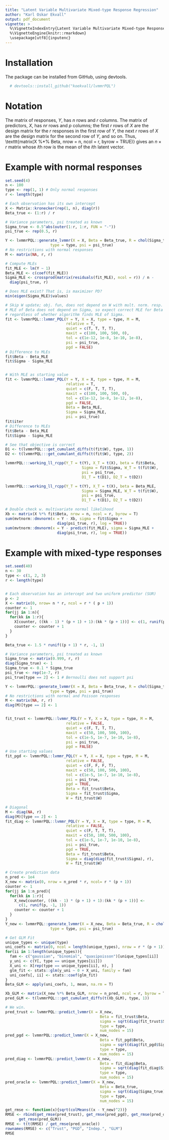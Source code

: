 ```yaml
---
title: "Latent Variable Multivariate Mixed-type Response Regression"
author: "Karl Oskar Ekvall"
output: pdf_document
vignette: >
  %\VignetteIndexEntry{Latent Variable Multivariate Mixed-type Response Regression}
  %\VignetteEngine{knitr::rmarkdown}
  \usepackage[utf8]{inputenc}
---
```


# Installation

The package can be installed from GitHub, using devtools.

```r
  # devtools::install_github("koekvall/lvmmrPQL") 
```


# Notation

The matrix of responses, $Y$, has $n$ rows and $r$ columns. The matrix of predictors, $X$, has $nr$ rows and $p$ columns; the first $r$ rows of $X$ are the design matrix for the $r$ responses in the first row of $Y$, the next $r$ rows of $X$ are the design matrix for the second row of $Y$, and so on. Thus, \texttt{matrix(X %*% Beta, nrow = n, ncol = r, byrow = TRUE)} gives an $n\times r$ matrix whose $i$th row is the mean of the $i$th latent vector.

# Example with normal responses
```r
set.seed(4)
n <- 100
type <- rep(1, 1) # Only normal responses
r <- length(type)

# Each observation has its own intercept
X <- Matrix::kronecker(rep(1, n), diag(r))
Beta_true <- (1:r) / r

# Variance parameters, psi treated as known
Sigma_true <- 0.5^abs(outer(1:r, 1:r, FUN = "-"))
psi_true <- rep(0.5, r)

Y <- lvmmrPQL::generate_lvmmr(X = X, Beta = Beta_true, R = chol(Sigma_true),
                    type = type, psi = psi_true)
# No restrictions with normal responses
M <- matrix(NA, r, r)

# Compute MLEs
fit_MLE <- lm(Y ~ 1)
Beta_MLE <- c(coef(fit_MLE))
Sigma_MLE <- crossprod(matrix(residuals(fit_MLE), ncol = r)) / n -
  diag(psi_true, r)

# Does MLE exist? That is, is maximizer PD?
min(eigen(Sigma_MLE)$values)

# Skip W update; obj. fun, does not depend on W with mult. norm. resp.
# MLE of Beta does not depend on Sigma, so expect correct MLE for Beta
# regardless of whether algorithm finds MLE of Sigma.
fit <- lvmmrPQL::lvmmr_PQL(Y = Y, X = X, type = type, M = M,
                           relative = T,
                           quiet = c(T, T, T, T),
                           maxit = c(100, 100, 500, 0),
                           tol = c(1e-12, 1e-8, 1e-10, 1e-8),
                           psi = psi_true,
                           pgd = FALSE)
# Difference to MLEs
fit$Beta - Beta_MLE
fit$Sigma - Sigma_MLE


# With MLE as starting value
fit <- lvmmrPQL::lvmmr_PQL(Y = Y, X = X, type = type, M = M,
                           relative = T,
                           quiet = c(F, T, T, T),
                           maxit = c(100, 100, 500, 0),
                           tol = c(1e-12, 1e-8, 1e-12, 1e-8),
                           pgd = FALSE,
                           Beta = Beta_MLE,
                           Sigma = Sigma_MLE,
                           psi = psi_true)
fit$iter
# Difference to MLEs
fit$Beta - Beta_MLE
fit$Sigma - Sigma_MLE

# See that objective is correct
D1 <- t(lvmmrPQL:::get_cumulant_diffs(t(fit$W), type, 1))
D2 <- t(lvmmrPQL:::get_cumulant_diffs(t(fit$W), type, 2))

lvmmrPQL:::working_ll_rcpp(Y_T = t(Y), X_T = t(X), beta = fit$Beta,
                                  Sigma = fit$Sigma, W_T = t(fit$W),
                                  psi = psi_true,
                                  D1_T = t(D1), D2_T = t(D2))

lvmmrPQL:::working_ll_rcpp(Y_T = t(Y), X_T = t(X), beta = Beta_MLE,
                                  Sigma = Sigma_MLE, W_T = t(fit$W),
                                  psi = psi_true,
                                  D1_T = t(D1), D2_T = t(D2))

# Double check w. multivariate normal likelihood
Xb <- matrix(X %*% fit$Beta, nrow = n, ncol = r, byrow = T)
sum(mvtnorm::dmvnorm(x = Y - Xb, sigma = fit$Sigma +
                       diag(psi_true, r), log = TRUE))
sum(mvtnorm::dmvnorm(x = Y - predict(fit_MLE), sigma = Sigma_MLE +
                       diag(psi_true, r), log = TRUE))


```


# Example with mixed-type responses
```r
set.seed(40)
n <- 30
type <- c(1, 2, 3)
r <- length(type)


# Each observation has an intercept and two uniform predictor (SUR)
p <- 2
X <- matrix(0, nrow= n * r, ncol = r * ( p + 1))
counter <- 1
for(jj in 1:n){
  for(kk in 1:r){
    X[counter, ((kk - 1) * (p + 1) + 1):(kk * (p + 1))] <- c(1, runif(p, -1, 1))
    counter <- counter + 1
  }
}

Beta_true <- 1.5 * runif((p + 1) * r, -1, 1)

# Variance parameters, psi treated as known
Sigma_true <- matrix(0.999, r, r)
diag(Sigma_true) <- 1
Sigma_true <- 0.1 * Sigma_true
psi_true <- rep(1e-7, r)
psi_true[type == 2] <- 1 # Bernoulli does not support psi

Y <- lvmmrPQL::generate_lvmmr(X = X, Beta = Beta_true, R = chol(Sigma_true),
                    type = type, psi = psi_true)
# No restrictions with normal and Poisson responses
M <- matrix(NA, r, r)
diag(M)[type == 2] <- 1


fit_trust <- lvmmrPQL::lvmmr_PQL(Y = Y, X = X, type = type, M = M,
                           relative = FALSE,
                           quiet = c(F, T, T, T),
                           maxit = c(50, 100, 500, 100),
                           tol = c(1e-5, 1e-7, 1e-10, 1e-8),
                           psi = psi_true,
                           pgd = FALSE)
# Use starting values
fit_pgd <- lvmmrPQL::lvmmr_PQL(Y = Y, X = X, type = type, M = M,
                           relative = FALSE,
                           quiet = c(F, F, F, T),
                           maxit = c(50, 100, 500, 100),
                           tol = c(1e-5, 1e-7, 1e-10, 1e-8),
                           psi = psi_true,
                           pgd = TRUE,
                           Beta = fit_trust$Beta,
                           Sigma = fit_trust$Sigma,
                           W = fit_trust$W)

# Diagonal
M <- diag(NA, r)
diag(M)[type == 2] <- 1
fit_diag <- lvmmrPQL::lvmmr_PQL(Y = Y, X = X, type = type, M = M,
                           relative = FALSE,
                           quiet = c(F, T, T, T),
                           maxit = c(50, 100, 500, 100),
                           tol = c(1e-5, 1e-7, 1e-10, 1e-8),
                           psi = psi_true,
                           pgd = TRUE,
                           Beta = fit_trust$Beta,
                           Sigma = diag(diag(fit_trust$Sigma), r),
                           W = fit_trust$W)

# Create prediction data
n_pred <- 1e4
X_new <- matrix(0, nrow = n_pred * r, ncol= r * (p + 1))
counter <- 1
for(jj in 1:n_pred){
  for(kk in 1:r){
    X_new[counter, ((kk - 1) * (p + 1) + 1):(kk * (p + 1))] <-
      c(1, runif(p, -1, 1))
    counter <- counter + 1
  }
}
Y_new <- lvmmrPQL::generate_lvmmr(X = X_new, Beta = Beta_true, R = chol(Sigma_true),
                    type = type, psi = psi_true)

# Get GLM Fit
unique_types <- unique(type)
uni_coefs <- matrix(0, ncol = length(unique_types), nrow = r * (p + 1))
for(ii in 1:length(unique_types)){
  fam <- c("gaussian", "binomial", "quasipoisson")[unique_types[ii]]
  y_uni <- c(Y[, type == unique_types[ii]])
  X_uni <- X[rep(type == unique_types[ii], n), ]
  glm_fit <- stats::glm(y_uni ~ 0 + X_uni, family = fam)
  uni_coefs[, ii] <- stats::coef(glm_fit)
}
Beta_GLM <- apply(uni_coefs, 1, mean, na.rm = T)

Xb_GLM <- matrix(X_new %*% Beta_GLM, nrow = n_pred, ncol = r, byrow = T)
pred_GLM <- t(lvmmrPQL:::get_cumulant_diffs(t(Xb_GLM), type, 1))

# We win.
pred_trust <- lvmmrPQL::predict_lvmmr(X = X_new,
                                          Beta = fit_trust$Beta,
                                          sigma = sqrt(diag(fit_trust$Sigma)),
                                          type = type,
                                          num_nodes = 15)
pred_pgd <- lvmmrPQL::predict_lvmmr(X = X_new,
                                          Beta = fit_pgd$Beta,
                                          sigma = sqrt(diag(fit_pgd$Sigma)),
                                          type = type,
                                          num_nodes = 15)
pred_diag <- lvmmrPQL::predict_lvmmr(X = X_new,
                                          Beta = fit_diag$Beta,
                                          sigma = sqrt(diag(fit_diag$Sigma)),
                                          type = type,
                                          num_nodes = 15)
pred_oracle <- lvmmrPQL::predict_lvmmr(X = X_new,
                                          Beta = Beta_true,
                                          sigma = sqrt(diag(Sigma_true)),
                                          type = type,
                                          num_nodes = 15)

get_rmse <- function(x){sqrt(colMeans((x - Y_new)^2))}
RMSE <- rbind(get_rmse(pred_trust), get_rmse(pred_pgd), get_rmse(pred_diag), 
      get_rmse(pred_GLM))
RMSE <- t(t(RMSE) / get_rmse(pred_oracle))
rownames(RMSE) <- c("Trust", "PGD", "Indep.", "GLM")
RMSE
```

<!-- # Testing -->

<!-- We first check that the test has approximately correct size for normal responses, in which case the test should be asymptotically correct since the PQL approximation of the likelihood function is exact. -->

<!-- ```{r} -->
<!-- library(parallel) -->
<!-- do_test_experiment <- function(xxx){ -->
<!--   set.seed(xxx) -->
<!--   n <- 100 -->
<!--   type <- c(1, 3) -->
<!--   r <- length(type) -->

<!--   # Each observation has its own intercept -->
<!--   X <- Matrix::kronecker(rep(1, n), diag(r)) -->
<!--   Beta_true <- seq(-0.5, 0.5, length.out = r) -->

<!--   # H0 -->
<!--   #Sigma_true <- diag(1, r) -->
<!--   # HA -->
<!--   Sigma_true <- matrix(0.5, r, r) -->
<!--   diag(Sigma_true) <- 1 -->
<!--   psi_true <- rep(0.1, r) -->

<!--   Y <- lvmmrPQL::generate_lvmmr(X = X, Beta = Beta_true, R = chol(Sigma_true), -->
<!--                       type = type, psi = psi_true) -->


<!-- MU <- diag(NA, r, r) -->
<!-- diag(MU)[type == 2] <-1 -->
<!-- # Null model no intercept for first obs -->
<!-- fit_null <- lvmmrPQL::lvmmr_PQL(Y = Y, X = X, type = type, M = MU, -->
<!--                            relative = T, -->
<!--                            quiet = c(T, T, T, T), -->
<!--                            maxit = c(100, 100, 500, 100), -->
<!--                            tol = c(1e-12, 1e-8, 1e-10, 1e-8), -->
<!--                            psi = psi_true, -->
<!--                            pgd = FALSE) -->
<!-- MR <- matrix(NA, r, r) -->
<!-- diag(MR)[type == 2] <-1 -->
<!-- fit_full <- lvmmrPQL::lvmmr_PQL(Y = Y, X = X, type = type, M = MR, -->
<!--                            relative = T, -->
<!--                            quiet = c(T, T, T, T), -->
<!--                            maxit = c(100, 100, 500, 0), -->
<!--                            tol = c(1e-12, 1e-8, 1e-10, 1e-8), -->
<!--                            psi = psi_true, -->
<!--                            Beta = fit_null$Beta, -->
<!--                            Sigma = fit_null$Sigma, -->
<!--                            W = fit_null$W, -->
<!--                            pgd = FALSE) -->
<!-- df <- sum(is.na(MR[lower.tri(MR, diag = T)])) - sum(is.na(MU[lower.tri(MR, diag = T)]))  -->
<!-- p_val <- pchisq(q = -2 * (fit_full$obj - fit_null$obj), -->
<!--               df = df, lower.tail = FALSE) -->
<!-- return(p_val) -->
<!-- } -->

<!-- cl <- makeCluster(getOption("cl.cores", 8)) -->
<!-- p_vals <-parSapply(cl, 1:1000, do_test_experiment) -->
<!-- ``` -->

